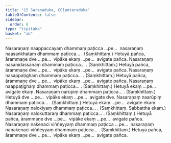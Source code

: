 ```yaml
---
title: "15 Saraṇaduka, Cūḷantaraduka"
tableOfContents: false
sidebar:
  order: 8
type: "tipitaka"
basket: "ab"
---
```



<DynamicBreadcrumb />

<Division number="46">

<Paragraph number="149">
Nasaraṇaṃ naappaccayaṃ dhammaṃ paṭicca …pe…  nasaraṇaṃ naasaṅkhataṃ dhammaṃ paṭicca… . (Saṃkhittaṃ.) Hetuyā pañca, ārammaṇe dve …pe…  vipāke ekaṃ …pe…  avigate pañca.
</Paragraph>

<Paragraph number="150">
Nasaraṇaṃ nasanidassanaṃ dhammaṃ paṭicca… . (Saṃkhittaṃ.) Hetuyā pañca, ārammaṇe dve …pe…  vipāke ekaṃ …pe…  avigate pañca.
</Paragraph>

<Paragraph number="151">
Nasaraṇaṃ nasappaṭighaṃ dhammaṃ paṭicca… . (Saṃkhittaṃ.) Hetuyā pañca, ārammaṇe dve …pe…  vipāke ekaṃ …pe…  avigate pañca.
</Paragraph>

<Paragraph number="152">
Nasaraṇaṃ naappaṭighaṃ dhammaṃ paṭicca… . (Saṃkhittaṃ.) Hetuyā ekaṃ …pe…  avigate ekaṃ.
</Paragraph>

<Paragraph number="153">
Nasaraṇaṃ narūpiṃ dhammaṃ paṭicca… . (Saṃkhittaṃ.) Hetuyā dve …pe…  vipāke ekaṃ …pe…  avigate dve.
</Paragraph>

<Paragraph number="154">
Nasaraṇaṃ naarūpiṃ dhammaṃ paṭicca… . (Saṃkhittaṃ.) Hetuyā ekaṃ …pe…  avigate ekaṃ.
</Paragraph>

<Paragraph number="155">
Nasaraṇaṃ nalokiyaṃ dhammaṃ paṭicca… . (Saṃkhittaṃ. Sabbattha ekaṃ.)
</Paragraph>

<Paragraph number="156">
Nasaraṇaṃ nalokuttaraṃ dhammaṃ paṭicca… . (Saṃkhittaṃ.) Hetuyā pañca, ārammaṇe dve …pe…  vipāke ekaṃ …pe…  avigate pañca.
</Paragraph>

<Paragraph number="157">
Nasaraṇaṃ nakenaci viññeyyaṃ dhammaṃ paṭicca …pe…  nasaraṇaṃ nanakenaci viññeyyaṃ dhammaṃ paṭicca… . (Saṃkhittaṃ.) Hetuyā pañca, ārammaṇe dve …pe…  vipāke ekaṃ …pe…  avigate pañca.
</Paragraph>
</Division>
